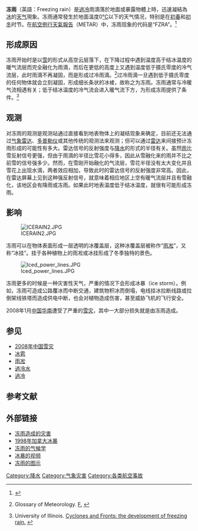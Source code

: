 {{expand language|1=ja|time=2019-03-03T17:23:36+00:00}}
{{天气}}
'''冻雨'''（英語：Freezing rain）是[[過冷|過冷]]雨滴落於地面或暴露物體上時，迅速凝結為[[冰|冰]]的[[天气|天气]]現象。冻雨通常發生於地面溫度0[[℃|℃]]以下的天气情况，特别是在[[春|初春]]和[[冬|初冬]]时节。在[[航空例行天氣報告|航空例行天氣報告]]（METAR）中，冻雨现象的代码是“FZRA”。<ref>{{en}}{{cite web|author=National Weather Service Forecast Office, La Crosse, Wisconsin.|url=http://www.crh.noaa.gov/arx/wx.tbl.php|title=Significant Weather Phenomena Matrix|accessdate=2008年2月10日|archive-date=2015年3月5日|archive-url=https://web.archive.org/web/20150305100652/http://www.crh.noaa.gov/arx/wx.tbl.php|dead-url=no}}</ref>

==形成原因==

冻雨开始时是以[[雪|雪]]的形式从高空云层落下，在下降过程中遇到温度高于结冰温度的暖气流层而完全融化为雨滴，而后在更低的高度上又遇到温度低于摄氏零度的冷气流层，此时雨滴不再凝固，而是形成过冷雨滴。<ref>{{en}}Glossary of Meteorology. [http://amsglossary.allenpress.com/glossary/browse?s=f&p=38 F.] {{Wayback|url=http://amsglossary.allenpress.com/glossary/browse?s=f&p=38 |date=20080220024623 }}</ref>过冷雨滴一旦遇到低于摄氏零度的任何物体就会立刻凝固，形成细长条状的冰棱，故称之为冻雨。冻雨通常与冷暖气流相遇有关；低于结冰温度的冷气流会进入暖气流下方，为形成冻雨提供了条件。<ref>{{en}}University of Illinois. [http://ww2010.atmos.uiuc.edu/(Gh)/guides/mtr/cld/prcp/zr/cond/cyc.rxml Cyclones and Fronts:  the development of freezing rain.] {{Wayback|url=http://ww2010.atmos.uiuc.edu/(Gh)/guides/mtr/cld/prcp/zr/cond/cyc.rxml |date=20080509094149 }}</ref>

==观测==
对冻雨的观测是观测站通过直接看到地表物体上的凝结现象来确定，目前还无法通过[[气象雷达|气象雷达]]、[[多普勒效应|多普勒仪]]或其他传统的观测法来观测；但可以通过[[雷达|雷达]]来间接预计冻雨形成的可能性有多大。雷达信号的反射强度与[[降水|降水]]的形式的半径有关。虽然[[雨|雨]]比雪反射信号更强，但由于雨滴的半径比雪花小得多，因此从雪融化来的雨并不比之前雪的信号强多少。然而，在雪刚开始融化的气流层，雪花半径没有太大变化并且雪花上出现水滴，两者效应相加，导致此时的雷达信号的反射强度非常高。因此，在雷达屏幕上见到这种强反射信号，就意味着相应地区上空有暖气流层并且有雪融化，该地区会有降雨或冻雨。如果此时地表温度低于结冰温度，就很有可能形成冻雨。

==影响==
[[File:ICERAIN2.JPG|thumb]]

冻雨可以在物体表面形成一层透明的冰覆盖层，这种冰覆盖层被称作“[[雨凇|雨凇]]”，又称“冰挂”。挂于各种植物上的雨凇或冰挂形成了冬季独特的景色。

[[File:Iced_power_lines.JPG|thumb]]

冻雨更多的时候是一种灾害性天气，严重的情况下会形成冰暴（ice storm）。例如，冻雨可造成公路覆冰而中断交通，建筑物积冰而倒塌，电线挂冰拉断线路或拉倒架线铁塔而造成供电中断，也会对植物造成伤害，甚至威胁飞机的飞行安全。

2008年1月[[中国|中国]][[华南|华南]]遭受了严重的[[2008年中国雪灾|雪灾]]，其中一大部分损失就是由冻雨造成。

==参见==
*[[2008年中国雪灾|2008年中国雪灾]]
*[[冰雹|冰雹]]
*[[雨凇|雨凇]]
*[[過冷水|過冷水]]
*[[過冷|過冷]]

==参考文献==
<div class="references-small">
<references />
</div>

==外部链接==
{{commonscat|Freezing rain}}
*[http://news14.com/printarticle.aspx?ArID=98378 冻雨造成的灾害]
*[https://web.archive.org/web/20060618011227/http://www.msc-smc.ec.gc.ca/media/icestorm98/index_e.cfm 1998年加拿大冰暴]
*[https://web.archive.org/web/20060223232239/http://cimms.ou.edu/~cortinas/articles/mwrglakes/glakes.html 冻雨的气候学]
*[https://web.archive.org/web/20080124185153/http://www.dumpvideo.net/2007/02/13/ice-storm/ 冰暴的视频]
*[http://ww2010.atmos.uiuc.edu/(Gh)/guides/mtr/cld/prcp/zr/prcs/ice.rxml 冻雨的图示]{{Wayback|url=http://ww2010.atmos.uiuc.edu/(Gh)/guides/mtr/cld/prcp/zr/prcs/ice.rxml |date=20081011143527 }}

{{主要天氣現象}}
{{Authority control}}

[[Category:降水|Category:降水]]
[[Category:气象灾害|Category:气象灾害]]
[[Category:各类航空事故|Category:各类航空事故]]